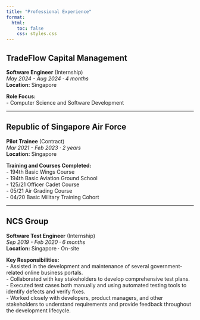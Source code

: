 ```yaml
---
title: "Professional Experience"
format:
  html:
    toc: false
    css: styles.css
---
```


## TradeFlow Capital Management
**Software Engineer** (Internship)  
*May 2024 - Aug 2024 · 4 months*  
**Location:** Singapore  

**Role Focus:**  
- Computer Science and Software Development  

---

## Republic of Singapore Air Force
**Pilot Trainee** (Contract)  
*Mar 2021 - Feb 2023 · 2 years*  
**Location:** Singapore  

**Training and Courses Completed:**  
- 194th Basic Wings Course  
- 194th Basic Aviation Ground School  
- 125/21 Officer Cadet Course  
- 05/21 Air Grading Course  
- 04/20 Basic Military Training Cohort  

---

## NCS Group
**Software Test Engineer** (Internship)  
*Sep 2019 - Feb 2020 · 6 months*  
**Location:** Singapore · On-site  

**Key Responsibilities:**  
- Assisted in the development and maintenance of several government-related online business portals.  
- Collaborated with key stakeholders to develop comprehensive test plans.  
- Executed test cases both manually and using automated testing tools to identify defects and verify fixes.  
- Worked closely with developers, product managers, and other stakeholders to understand requirements and provide feedback throughout the development lifecycle.  